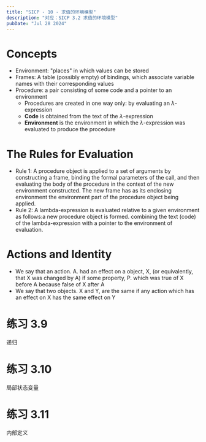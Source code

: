 ```yaml
---
title: "SICP - 10 - 求值的环境模型"
description: "对应：SICP 3.2 求值的环境模型"
pubDate: "Jul 28 2024"
---
```


# Concepts

- Environment: "places" in which values can be stored
- Frames: A table (possibly empty) of bindings, which associate variable names with their corresponding values
- Procedure: a pair consisting of some code and a pointer to an environment
  - Procedures are created in one way only: by evaluating an $\lambda$-expression
  - **Code** is obtained from the text of the $\lambda$-expression
  - **Environment** is the environment in which the $\lambda$-expression was evaluated to produce the procedure

# The Rules for Evaluation

- Rule 1: A procedure object is applied to a set of arguments by constructing a frame, binding the formal parameters of the call, and then evaluating the body of the procedure in the context of the new environment constructed.
The new frame has as its enclosing environment the environment part of the procedure object being applied.
- Rule 2: A lambda-expression is evaluated relative to a given environment as follows:a new procedure object is formed. combining the text (code) of the lambda-expression with a pointer to the environment of evaluation.

# Actions and Identity
- We say that an action. A. had an effect on a object, X, (or equivalently, that X was changed by A) if some property, P. which was true of X before A because false of X after A
- We say that two objects. X and Y, are the same if any action which has an effect on X has the same effect on Y

# 练习 3.9
递归
<Todo />

# 练习 3.10
局部状态变量
<Todo />

# 练习 3.11
内部定义
<Todo />
